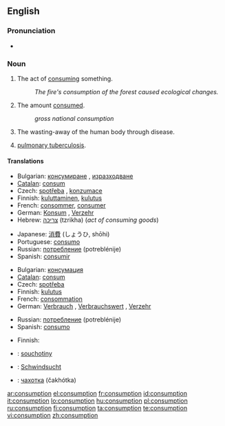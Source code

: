 ==English==

===Pronunciation===
*{{audio|en-us-consumption.ogg|Audio (US)}}

===Noun===
{{en-noun|-}}

# The act of [[consume|consuming]] something.  
#:''The fire's consumption of the forest caused ecological changes.''
# The amount [[consume|consumed]].  
#:''gross national consumption''
# {{pathology}} The wasting-away of the human body through disease.
# {{pathology|obsolete}} [[pulmonary tuberculosis]].

====Translations====
{{trans-top|the act of consuming something}}
*Bulgarian: [[консумиране]] {{f}}, [[изразходване]] {{n}}
*[[Catalan]]: [[consum]] {{m}}
*Czech:  [[spotřeba]] {{f}}, [[konzumace]] {{f}}
*Finnish: [[kuluttaminen]], [[kulutus]]
*French: [[consommer]], [[consumer]]
*German: [[Konsum]] {{m}}, [[Verzehr]] {{m}}
*Hebrew: [[צריכה]] (tzrikha) {{f}} (''act of consuming goods'')
{{trans-mid}}
*Japanese: [[消費]] (しょうひ, shōhi)
*Portuguese: [[consumo]] {{m}}
*Russian: [[потребление]] (potreblénije) {{n}}
*Spanish: [[consumir]]
{{trans-bottom}}

{{trans-top|the amount consumed}}
*Bulgarian: [[консумация]] {{f}}
*[[Catalan]]: [[consum]] {{m}}
*Czech: [[spotřeba]] {{f}}
*Finnish: [[kulutus]]
*French: [[consommation]] {{f}}
*German: [[Verbrauch]] {{m}}, [[Verbrauchswert]] {{m}}, [[Verzehr]] {{m}}
{{trans-mid}}
*Russian: [[потребление]] (potreblénije) {{n}}
*Spanish: [[consumo]]
{{trans-bottom}}

{{trans-top|wasting-away of the human body through disease}}
* Finnish: {{t|fi|riutuminen}}
{{trans-mid}}
{{trans-bottom}}

{{trans-see|pulmonary tuberculosis}}

{{checktrans-top}}
* {{ttbc|Czech}}: [[souchotiny]]
{{trans-mid}}
* {{ttbc|German}}: [[Schwindsucht]] {{f}}
* {{ttbc|Russian}}: [[чахотка]] (čakhótka) {{f}}
{{trans-bottom}}

[[ar:consumption]]
[[el:consumption]]
[[fr:consumption]]
[[id:consumption]]
[[it:consumption]]
[[lo:consumption]]
[[hu:consumption]]
[[pl:consumption]]
[[ru:consumption]]
[[fi:consumption]]
[[ta:consumption]]
[[te:consumption]]
[[vi:consumption]]
[[zh:consumption]]
